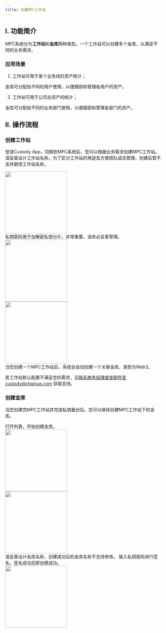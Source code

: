 ```yaml
---
title: 创建MPC工作站
---
```


## I. 功能简介

MPC系统分为**工作站**和**金库**两种类型。一个工作站可以创建多个金库，以满足不同的业务需求。

### 应用场景

1. 工作站可用于某个业务线的资产统计；

金库可分配给不同的用户使用，以便跟踪和管理各用户的资产。

2. 工作站可用于公司总资产的统计；

金库可分配给不同的业务部门使用，以便跟踪和管理各部门的资产。

## II. 操作流程

### 创建工作站

登录Custody App，切换到MPC系统后，您可以根据业务需求创建MPC工作站。
<Steps>
<Step title="命名工作站">
请妥善设计工作站名称，为了区分工作站的用途及方便团队成员管理，创建后暂不支持更改工作站名称。
<div className="w-full flex items-center justify-center"> 
<img src="/images/quickstart/mpc-main1_cn.png" width="200"/>
</div>
</Step>

<Step title="输入私钥密码">
私钥密码用于加解密私钥分片，非常重要，请务必妥善管理。
<div className="w-full flex items-center justify-center"> 
<img src="/images/quickstart/mpc-main3_cn.png" width="200"/> 
</div>
</Step>

<Step title="完成工作站创建">
<div className="w-full flex items-center justify-center"> 
<img src="/images/quickstart/mpc-main5_cn.png" width="200"/> 
</div>
<Note>
当您创建一个MPC工作站后，系统会自动创建一个关联金库，类型为Web3。

若工作站默认配置不满足您的需求，可联系商务经理或发邮件至custody@chainup.com 获取支持。
</Note>
</Step>
</Steps>

### 创建金库

当您创建完MPC工作站并完成私钥备份后，您可以继续创建MPC工作站下的金库。

<Steps>
<Step title="选择目标工作站">
打开列表，开始创建金库。
<div className="w-full flex items-center justify-center"> 
<img src="/images/quickstart/mpc-sub3_cn.png" width="200"/> 
</div>
</Step>

<Step title="命名金库">
<div className="w-full flex items-center justify-center"> 
<img src="/images/quickstart/mpc-sub5_cn.png" width="200"/> 
</div>
<Warning>
请妥善设计金库名称，创建成功后的金库名称不支持修改。
</Warning>
</Step>

<Step title="私钥签名创建">
输入私钥密码进行签名，签名成功后即创建成功。
<div className="w-full flex items-center justify-center"> 
<img src="/images/quickstart/mpc-sub6_cn.png" width="200"/>
</div>
</Step>
</Steps>
